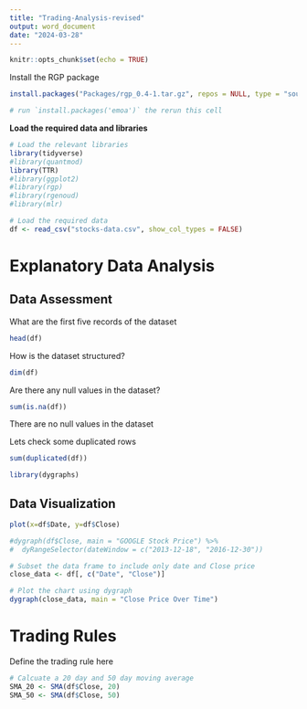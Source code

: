 ```yaml
---
title: "Trading-Analysis-revised"
output: word_document
date: "2024-03-28"
---
```


```r
knitr::opts_chunk$set(echo = TRUE)
```

Install the RGP package 

```r
install.packages("Packages/rgp_0.4-1.tar.gz", repos = NULL, type = "source")

# run `install.packages('emoa')` the rerun this cell 
```

**Load the required data and libraries**

```r
# Load the relevant libraries
library(tidyverse)
#library(quantmod)
library(TTR)
#library(ggplot2)
#library(rgp)
#library(rgenoud)
#library(mlr)
```


```r
# Load the required data
df <- read_csv("stocks-data.csv", show_col_types = FALSE)
```

# Explanatory Data Analysis 
## Data Assessment
What are the first five records of the dataset

```r
head(df)
```


How is the dataset structured?

```r
dim(df)
```

Are there any null values in the dataset? 

```r
sum(is.na(df))
```

There are no null values in the dataset 

Lets check some duplicated rows 

```r
sum(duplicated(df))
```

```r
library(dygraphs)
```

## Data Visualization

```r

plot(x=df$Date, y=df$Close)
```

```r
#dygraph(df$Close, main = "GOOGLE Stock Price") %>%
#  dyRangeSelector(dateWindow = c("2013-12-18", "2016-12-30"))

# Subset the data frame to include only date and Close price
close_data <- df[, c("Date", "Close")]

# Plot the chart using dygraph
dygraph(close_data, main = "Close Price Over Time")

```


# Trading Rules 
Define the trading rule here 

```r
# Calcuate a 20 day and 50 day moving average 
SMA_20 <- SMA(df$Close, 20)
SMA_50 <- SMA(df$Close, 50)
```















